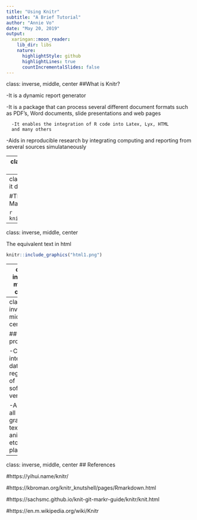 ```yaml
---
title: "Using Knitr"
subtitle: "A Brief Tutorial"
author: "Annie Vo"
date: "May 20, 2019"
output:
  xaringan::moon_reader:
    lib_dir: libs
    nature:
      highlightStyle: github
      highlightLines: true
      countIncrementalSlides: false
---
```

class: inverse, middle, center
##What is Knitr?

-It is a dynamic report generator

-It is a package that can process several different document formats such as PDF's, Word documents, slide presentations and web pages

      -It enables the integration of R code into Latex, Lyx, HTML 
      and many others

-Aids in reproducible research by integrating computing and reporting from several sources simulataneously


---
class: inverse, middle, center
##How do you load it?

-Download R Markdown from CRAN

-library(knitr)

-knitr::

-"knit" button


---
class: inverse, middle, center
## What can it do?

#This is an example of Knitr with Markdown

```r
knitr::include_graphics("knitrex1.png")
```
---
class: inverse, middle, center

The equivalent text in html

```r
knitr::include_graphics("html1.png")
```
---
class: inverse, middle, center

And, the equivalent test in Latex

```r
knitr::include_graphics("tex1.png")
```

---
class: inverse, middle, center

##"Future proof"

    -Can integrate data regardless of software version
    
    -Access all notes, graphs, text, animation etc. 
    in one place


---
class: inverse, middle, center
## References

#https://yihui.name/knitr/

#https://kbroman.org/knitr_knutshell/pages/Rmarkdown.html

#https://sachsmc.github.io/knit-git-markr-guide/knitr/knit.html

#https://en.m.wikipedia.org/wiki/Knitr